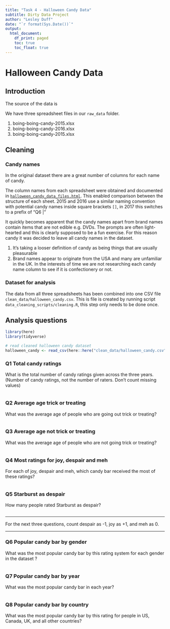 ```yaml
---
title: "Task 4 - Halloween Candy Data"
subtitle: Dirty Data Project
author: "Lesley Duff"
date: "`r format(Sys.Date())`"
output:
  html_document:
    df_print: paged
    toc: true
    toc_float: true
---
```

# Halloween Candy Data

## Introduction

The source of the data is

We have three spreadsheet files in our `raw_data` folder.

1. boing-boing-candy-2015.xlsx
2. boing-boing-candy-2016.xlsx
3. boing-boing-candy-2015.xlsx

## Cleaning

### Candy names
In the original dataset there are a great number of columns for each name of 
candy. 

The column names from each spreadsheet were obtained and documented in [`halloween_candy_data_files.html`](halloween_candy_data_files.html). This enabled comparison between the structure
of each sheet. 2015 and 2016 use a similar naming convention with potential 
candy names inside square brackets `[]`, in 2017 this switches to a 
prefix of "Q6 | "

It quickly becomes apparent that the candy names apart from brand names contain
items that are not edible e.g. DVDs. The prompts are often light-hearted and 
this is clearly supposed to be a fun exercise. For this reason candy it was 
decided to leave all candy names in the dataset.

1. It's taking a looser definition of candy as being things that are usually
pleasurable
2. Brand names appear to originate from the USA and many are unfamiliar in the 
UK. In the interests of time we are not researching each candy name column to
see if it is confectionery or not.

### Dataset for analysis

The data from all three spreadsheets has been combined into one CSV file 
`clean_data/halloween_candy.csv`. This is file is created by running script 
`data_cleaning_scripts/cleaning.R`, this step only needs to be done once.

## Analysis questions

```r
library(here)
library(tidyverse)
```

```r
# read cleaned halloween candy dataset
halloween_candy <- read_csv(here::here("clean_data/halloween_candy.csv"))
```


### Q1 Total candy ratings
What is the total number of candy ratings given across the three years. (Number of candy ratings, not the number of raters. Don’t count missing values)

```r

```

### Q2 Average age trick or treating

What was the average age of people who are going out trick or treating?

```r

```

### Q3 Average age not trick or treating

What was the average age of people who are not going trick or treating?

```r

```

### Q4 Most ratings for joy, despair and meh

For each of joy, despair and meh, which candy bar received the most of these ratings?

```r

```

### Q5 Starburst as despair

How many people rated Starburst as despair?

```r

```

***
For the next three questions, count despair as -1, joy as +1, and meh as 0.

***
### Q6 Popular candy bar by gender

What was the most popular candy bar by this rating system for each gender in the dataset ?

```r

```

### Q7 Popular candy bar by year

What was the most popular candy bar in each year?

```r

```

### Q8 Popular candy bar by country

What was the most popular candy bar by this rating for people in US, Canada, UK,
and all other countries?

```r

```


